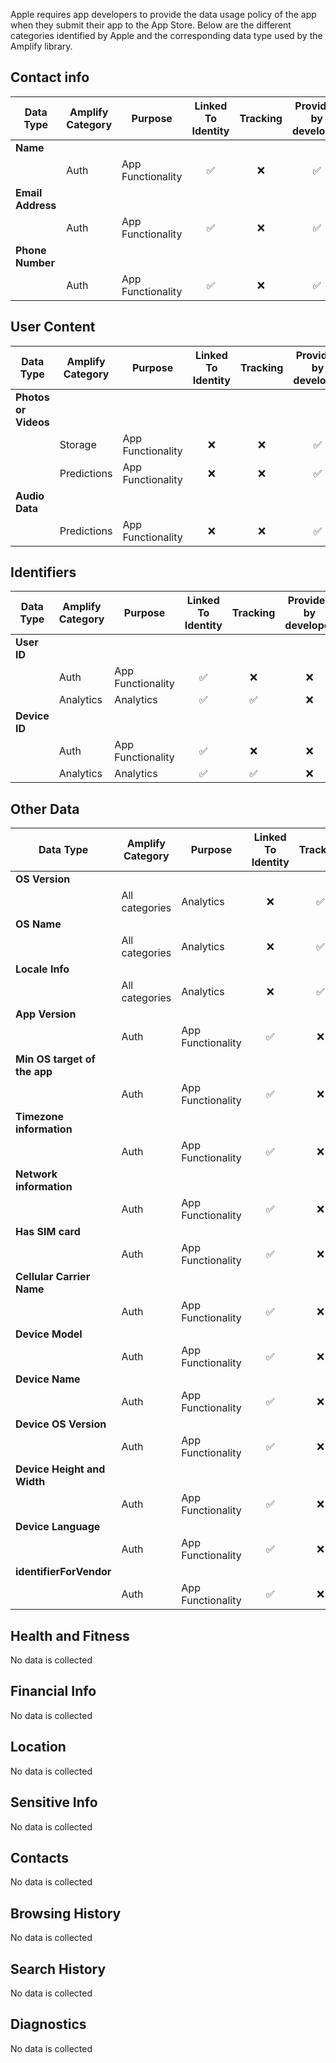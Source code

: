Apple requires app developers to provide the data usage policy of the app when they submit their app to the App Store. Below are the different categories identified by Apple and the corresponding data type used by the Amplify library.

## Contact info

| Data Type                        | Amplify Category   | Purpose             | Linked To Identity   | Tracking   | Provided by developer   |
| ------------------------------   | ------------------ | ------------------- | :------------------: | :--------: | :---------------------: |
| **Name**                         |                    |                     |                      |            |                         |
|                                  | Auth               | App Functionality   | ✅                   | ❌        | ✅                      |
| **Email Address**                |                    |                     |                      |            |                         |
|                                  | Auth               | App Functionality   | ✅                   | ❌        | ✅                      |
| **Phone Number**                 |                    |                     |                      |            |                         |
|                                  | Auth               | App Functionality   | ✅                   | ❌        | ✅                      |

## User Content

| Data Type                        | Amplify Category   | Purpose             | Linked To Identity   | Tracking   | Provided by developer   |
| ------------------------------   | ------------------ | ------------------- | :------------------: | :--------: | :---------------------: |
| **Photos or Videos**             |                    |                     |                      |            |                         |
|                                  | Storage            | App Functionality   | ❌                   | ❌        | ✅                      |
|                                  | Predictions        | App Functionality   | ❌                   | ❌        | ✅                      |
| **Audio Data**                   |                    |                     |                      |            |                         |
|                                  | Predictions        | App Functionality   | ❌                   | ❌        | ✅                      |

## Identifiers

| Data Type                        | Amplify Category   | Purpose             | Linked To Identity   | Tracking   | Provided by developer   |
| ------------------------------   | ------------------ | ------------------- | :------------------: | :--------: | :---------------------: |
| **User ID**                      |                    |                     |                      |            |                         |
|                                  | Auth               | App Functionality   | ✅                   | ❌        | ❌                      |
|                                  | Analytics          | Analytics           | ✅                   | ✅        | ❌                      |
| **Device ID**                    |                    |                     |                      |            |                         |
|                                  | Auth               | App Functionality   | ✅                   | ❌        | ❌                      |
|                                  | Analytics          | Analytics           | ✅                   | ✅        | ❌                      |

## Other Data

| Data Type                        | Amplify Category   | Purpose             | Linked To Identity   | Tracking   | Provided by developer   |
| ------------------------------   | ------------------ | ------------------- | :------------------: | :--------: | :---------------------: |
| **OS Version**                   |                    |                     |                      |            |                         |
|                                  | All categories     | Analytics           | ❌                   | ✅        | ❌                      |
| **OS Name**                      |                    |                     |                      |            |                         |
|                                  | All categories     | Analytics           | ❌                   | ✅        | ❌                      |
| **Locale Info**                  |                    |                     |                      |            |                         |
|                                  | All categories     | Analytics           | ❌                   | ✅        | ❌                      |
| **App Version**                  |                    |                     |                      |            |                         |
|                                  | Auth               | App Functionality   | ✅                   | ❌        | ❌                      |
| **Min OS target of the app**     |                    |                     |                      |            |                         |
|                                  | Auth               | App Functionality   | ✅                   | ❌        | ❌                      |
| **Timezone information**         |                    |                     |                      |            |                         |
|                                  | Auth               | App Functionality   | ✅                   | ❌        | ❌                      |
| **Network information**          |                    |                     |                      |            |                         |
|                                  | Auth               | App Functionality   | ✅                   | ❌        | ❌                      |
| **Has SIM card**                 |                    |                     |                      |            |                         |
|                                  | Auth               | App Functionality   | ✅                   | ❌        | ❌                      |
| **Cellular Carrier Name**        |                    |                     |                      |            |                         |
|                                  | Auth               | App Functionality   | ✅                   | ❌        | ❌                      |
| **Device Model**                 |                    |                     |                      |            |                         |
|                                  | Auth               | App Functionality   | ✅                   | ❌        | ❌                      |
| **Device Name**                  |                    |                     |                      |            |                         |
|                                  | Auth               | App Functionality   | ✅                   | ❌        | ❌                      |
| **Device OS Version**            |                    |                     |                      |            |                         |
|                                  | Auth               | App Functionality   | ✅                   | ❌        | ❌                      |
| **Device Height and Width**      |                    |                     |                      |            |                         |
|                                  | Auth               | App Functionality   | ✅                   | ❌        | ❌                      |
| **Device Language**              |                    |                     |                      |            |                         |
|                                  | Auth               | App Functionality   | ✅                   | ❌        | ❌                      |
| **identifierForVendor**          |                    |                     |                      |            |                         |
|                                  | Auth               | App Functionality   | ✅                   | ❌        | ❌                      |


## Health and Fitness	
No data is collected

## Financial Info
No data is collected

## Location							
No data is collected

## Sensitive Info							
No data is collected

## Contacts							
No data is collected

## Browsing History
No data is collected

## Search History
No data is collected

## Diagnostics
No data is collected

